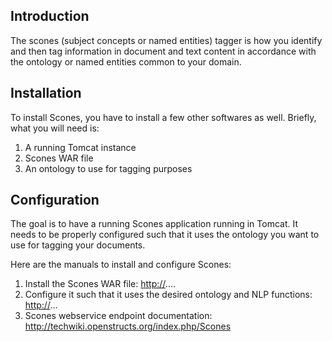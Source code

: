 == Introduction ==

The scones (subject concepts or named entities) tagger is how you identify and then tag information in document and text content in accordance with the ontology or named entities common to your domain. 

== Installation ==

To install Scones, you have to install a few other softwares as well. Briefly, what you will need is:

# A running Tomcat instance
# Scones WAR file
# An ontology to use for tagging purposes

== Configuration ==

The goal is to have a running Scones application running in Tomcat. It needs to be properly configured such that it uses the ontology you want to use for tagging your documents.

Here are the manuals to install and configure Scones:

# Install the Scones WAR file: http://....
# Configure it such that it uses the desired ontology and NLP functions: http://...
# Scones webservice endpoint documentation: http://techwiki.openstructs.org/index.php/Scones